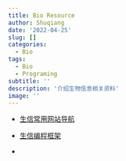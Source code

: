 ```yaml
---
title: Bio Resource
author: Shuqiang
date: '2022-04-25'
slug: []
categories:
  - Bio
tags:
  - Bio
  - Programing
subtitle: ''
description: '介绍生物信息相关资料'
image: ''
---
```


- [生信常用网站导航](https://gwaslab.com/navigation/)

- [生信编程框架](https://gwaslab.com/programming/)

- []()

[]()

[]()

[]()

[]()